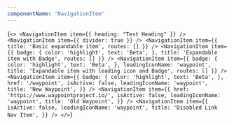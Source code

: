 ```yaml
---
componentName: 'NavigationItem'
---
```


<LiveComponent>{`
<>
  <NavigationItem
    item={{
      heading: "Test Heading"
    }}
  />
  <NavigationItem
    item={{
      divider: true
    }}
  />
  <NavigationItem
    item={{
      title: 'Basic expandable item',
      routes: []
    }}
  />
  <NavigationItem
    item={{
      badge: {
        color: 'highlight',
        text: 'Beta',
      },
      title: 'Expandable item with Badge',
      routes: []
    }}
  />
  <NavigationItem
    item={{
      badge: {
        color: 'highlight',
        text: 'Beta',
      },
      leadingIconName: 'waypoint',
      title: 'Expandable item with leading icon and Badge',
      routes: []
    }}
  />
  <NavigationItem
    item={{
      badge: {
        color: 'highlight',
        text: 'Beta',
      },
      href: '/waypoint',
      isActive: false,
      leadingIconName: 'waypoint',
      title: 'New Waypoint',
    }}
  />
  <NavigationItem
    item={{
      href: 'https://www.waypointproject.io/',
      isActive: false,
      leadingIconName: 'waypoint',
      title: 'Old Waypoint',
    }}
  />
  <NavigationItem
    item={{
      isActive: false,
      leadingIconName: 'waypoint',
      title: 'Disabled Link Nav Item',
    }}
  />
</>
`}</LiveComponent>

